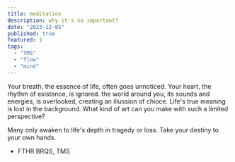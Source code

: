 ```yaml
---
title: meditation
description: why it's so important? 
date: "2023-12-05"
published: true
featured: 1
tags:
  - "TMS"
  - "flow"
  - "mind"
---
```

Your breath, the essence of life, often goes unnoticed. Your heart, the rhythm of existence, is ignored.
the world around you, its sounds and energies, is overlooked, creating an illussion of chioce.
Life's true meaning is lost in the background. What kind of art can you make with such a limited perspective?

Many only awaken to life's depth in tragedy or loss. Take your destiny to your own hands.

- FTHR BRQS, TMS